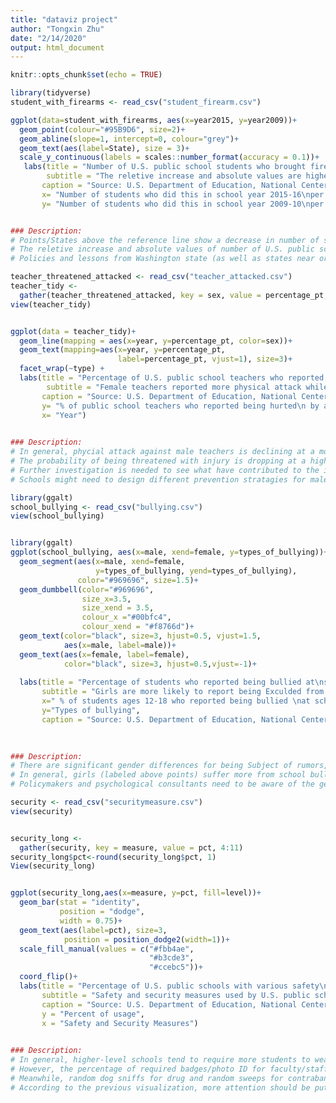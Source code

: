 ```yaml
---
title: "dataviz project"
author: "Tongxin Zhu"
date: "2/14/2020"
output: html_document
---
```


```r
knitr::opts_chunk$set(echo = TRUE)
```

```r
library(tidyverse)
student_with_firearms <- read_csv("student_firearm.csv")

ggplot(data=student_with_firearms, aes(x=year2015, y=year2009))+
  geom_point(colour="#95B9D6", size=2)+
  geom_abline(slope=1, intercept=0, colour="grey")+
  geom_text(aes(label=State), size = 3)+
  scale_y_continuous(labels = scales::number_format(accuracy = 0.1))+
   labs(title = "Number of U.S. public school students who brought firearms to or possessed \nfirearms at school per 100,000 students enrolled varied dramatically by state",
        subtitle = "The reletive increase and absolute values are higher in the South and Midwest.",
       caption = "Source: U.S. Department of Education, National Center for Education Statistics, 2017.",
       x= "Number of students who did this in school year 2015-16\nper 100,000 students enrolled",
       y= "Number of students who did this in school year 2009-10\nper 100,000 students enrolled")


### Description:
# Points/States above the reference line show a decrease in number of students who did this per 100,000 students enrolled in 2015-16 school year compared to 2009-10 school year while points/states below the line show an increase.
# The reletive increase and absolute values of number of U.S. public school students (12-18) who brought firearms to or possessed firearms at school per 100,000 students enrolled show a worse situation in the South and Midwest.
# Policies and lessons from Washington state (as well as states near original point) might be helpful for other states to improve safety issues.
```



```r
teacher_threatened_attacked <- read_csv("teacher_attacked.csv")
teacher_tidy <- 
  gather(teacher_threatened_attacked, key = sex, value = percentage_pt, 2:3)
view(teacher_tidy)


ggplot(data = teacher_tidy)+
  geom_line(mapping = aes(x=year, y=percentage_pt, color=sex))+
  geom_text(mapping=aes(x=year, y=percentage_pt, 
                        label=percentage_pt, vjust=1), size=3)+
  facet_wrap(~type) +
  labs(title = "Percentage of U.S. public school teachers who reported being threatened with \ninjury or physically attacked by a student from school",
        subtitle = "Female teachers reported more physical attack while male teacher reported more threatened \nwith injury.",
       caption = "Source: U.S. Department of Education, National Center for Education Statistics, 2017.",
       y= "% of public school teachers who reported being hurted\n by a student from school during the previous 12 months",
       x= "Year")
  

### Description:
# In general, phycial attack against male teachers is declining at a more stable rate while showing an increasing trend for female teacher.
# The probability of being threatened with injury is dropping at a higher rate for male teachers compared to female teachers.
# Further investigation is needed to see what have contributed to the increase in both types of violence against female teacher from 2005 to 2010 in order to design intervention.
# Schools might need to design different prevention stratagies for male and female teachers.
```



```r
library(ggalt)
school_bullying <- read_csv("bullying.csv")
view(school_bullying)


library(ggalt)
ggplot(school_bullying, aes(x=male, xend=female, y=types_of_bullying))+
  geom_segment(aes(x=male, xend=female,
                   y=types_of_bullying, yend=types_of_bullying),
               color="#969696", size=1.5)+
  geom_dumbbell(color="#969696", 
                size_x=3.5, 
                size_xend = 3.5,
                colour_x ="#00bfc4",
                colour_xend = "#f8766d")+
  geom_text(color="black", size=3, hjust=0.5, vjust=1.5,
            aes(x=male, label=male))+
  geom_text(aes(x=female, label=female), 
            color="black", size=3, hjust=0.5,vjust=-1)+
  
  labs(title = "Percentage of students who reported being bullied at\nschool in the U.S.public & private schools by sex, 2017",
       subtitle = "Girls are more likely to report being Exculded from activities on purpose,\nMade fun of, called names, or insulted and Became subject of rumors.",
       x=" % of students ages 12-18 who reported being bullied \nat scholl in the past year",
       y="Types of bullying",
       caption = "Source: U.S. Department of Education, National Center for Education Statistics")

    
  
### Description:
# There are significant gender differences for being Subject of rumors, being Made fun of/called names/insulted, being Excluded from activities on purpose, and being Pushed/shoved/tripped/spit on.
# In general, girls (labeled above points) suffer more from school bulling than boys (labeled below points), particularly in Subject of rumors, Made fun of/called names/insulted, and Excluded from activities on purpose.
# Policymakers and psychological consultants need to be aware of the gender differences when designing emotional supportive activities at schools.
```



```r
security <- read_csv("securitymeasure.csv")
view(security)


security_long <-
  gather(security, key = measure, value = pct, 4:11)
security_long$pct<-round(security_long$pct, 1)
View(security_long)


ggplot(security_long,aes(x=measure, y=pct, fill=level))+
  geom_bar(stat = "identity",
           position = "dodge",
           width = 0.75)+
  geom_text(aes(label=pct), size=3,
            position = position_dodge2(width=1))+
  scale_fill_manual(values = c("#fbb4ae",
                               "#b3cde3",
                               "#ccebc5"))+
  coord_flip()+
  labs(title = "Percentage of U.S. public schools with various safety\nand security measures, by school levels: 2015-16",
       subtitle = "Safety and security measures used by U.S. public schools differ\nacross school levels.",
       caption = "Source: U.S. Department of Education, National Center for Education Statistics",
       y = "Percent of usage",
       x = "Safety and Security Measures")
 

### Description:
# In general, higher-level schools tend to require more students to wear badges/photo ID and less faculty/staff to wear badges/photo ID. 
# However, the percentage of required badges/photo ID for faculty/staff is much higher than that for students in every single school level. As school levels going up, schools are less likely to require school uniforms but still able to enforce a generally strict dress code. 
# Meanwhile, random dog sniffs for drug and random sweeps for contraband are more frequently-used by higher school levels.
# According to the previous visualization, more attention should be put on weapons control.

```


